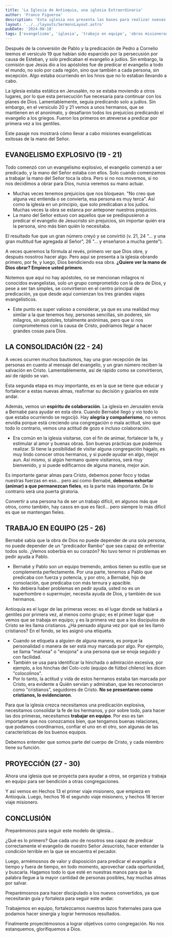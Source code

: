 ```yaml
---
title: 'La Iglesia de Antioquia, una iglesia Extraordinaria'
author: 'Franco Figueroa'
description: 'Esta iglesia nos presenta las bases para realizar nuevas obras evangelísticas'
layout: '../../layouts/SermonsLayout.astro'
pubDate: '2024-08-18'
tags: ['evangelismo', 'iglesia', 'trabajo en equipo', 'obras misioneras']
---
```


<BibleVerse client:load verse="Hechos 11:19-30" />
Después de la conversión de Pablo y la predicación de Pedro a Cornelio leemos el versículo 19 que habían sido esparcido por la persecusión por causa de Esteban, y solo predicaban el evangelio a judíos. Sin embargo, la comisión que Jesús dio a los apóstoles fue de predicar el evangelio a todo el mundo, no solo por cada región, sino que también a cada persona, sin excepción. Algo estaba ocurriendo en los hnos que no lo estaban llevando a cabo. 

La iglesia estaba estática en Jerusalén, no se estaba moviendo a otros lugares, por lo que esta persecución fue necesaria para continuar con los planes de Dios. Lamentablemente, seguía predicando solo a judíos. Sin embargo, en el versículo 20 y 21 vemos a unos hermanos, que se mantienen en el anonimato, y desafiaron todos los prejuicios predicando el evangelio a los griegos. Fueron los primeros en atreverse a predicar por primera vez a los gentiles. 

Este pasaje nos mostrará cómo llevar a cabo misiones evangelísticas exitosas de la mano del Señor.

## EVANGELISMO EXPLOSIVO (19 - 21)

Todo comenzó con un evangelismo explosivo, el evangelio comenzó a ser predicado, y la mano del Señor estaba con ellos. Solo cuando comenzamos a trabajar la mano del Señor toca la obra. Pero si no nos movemos, si no nos decidimos a obrar para Dios, nunca veremos su mano actuar.
- Muchas veces tenemos prejuicios que nos bloquean. "No creo que alguna vez entienda o se convierta, esa persona es muy terca". Así como la iglesia en un principio, que solo predicaban a los judíos. Muchas veces la obra se estanca por anteponer nuestros prejuicios.
- La mano del Señor estuvo con aquellos que se predispusieron a predicar el evangelio de Jesucristo sin prejuicios, sin importar quién era la persona, sino más bien quién lo necesitaba.

El resultado fue que un gran número creyó y se convirtió (v. 21, 24 "... y una gran multitud fue agregada al Señor", 26 "... y enseñaron a mucha gente").

A veces queremos la fórmula al revés, primero ver que Dios obre, y después nosotros hacer algo. Pero aquí se presenta a la iglesia obrando primero, por fe, y luego, Dios bendiciendo esa obra. **¿Quiere ver la mano de Dios obrar? Empiece usted primero**.

Notemos que aquí no hay apóstoles, no se mencionan milagros ni conocidos evangelistas, solo un grupo comprometido con la obra de Dios, y pese a ser tan simples, se convirtieron en el centro principal de predicación, ya que desde aquí comienzan los tres grandes viajes evangelísticos.
- Este punto es super valioso a considerar, ya que es una realidad muy similar a la que tenemos hoy, personas sencillas, sin poderes, sin milagros, sin apóstoles, totalmente anónimas, pero que si nos comprometemos con la causa de Cristo, podríamos llegar a hacer grandes cosas para Dios.


## LA CONSOLIDACIÓN (22 - 24)

A veces ocurren muchos bautismos, hay una gran recepción de las personas en cuanto al mensaje del evangelio, y un gran número reciben la salvación en Cristo. Lamentablemente, así de rápido como se convirtieron, así de rápido se van.

Esta segunda etapa es muy importante, es en la que se tiene que educar y fortalecer a estas nuevas almas, reafirmar su decisión y guiarlos en este andar.

Además, vemos un **espíritu de colaboración**. La iglesia en Jerusalén envía a Bernabé para ayudar en esta obra. Cuando Bernabé llegó y vio todo lo que estaba ocurriendo se regocijó. Hay **alegría y compañerismo**, no vemos envidia porque está creciendo una congregación o mala actitud, sino que todo lo contrario, vemos una actitud de gozo e incluso colaboración.
- Era común en la iglesia visitarse, con el fin de animar, fortalecer la fe, y estimular al amor y buenas obras. Son buenas prácticas que podemos realizar. Si tiene la posibilidad de visitar alguna congregación hágalo, es muy lindo conocer otros hermanos, y si puede ayudar en algo, mejor aun. Así mismo, si algún hermano quiere visitarnos, será muy bienvenido, y si puede edificarnos de alguna manera, mejor aún. 

Es importante ganar almas para Cristo, debemos poner foco y todas nuestras fuerzas en eso… pero así como Bernabé, **debemos exhortar (animar) a que permanezcan fieles**, es la parte más importante. De lo contrario será una puerta giratoria.

Convertir a una persona ha de ser un trabajo difícil, en algunos más que otros, como también, hay casos en que es fácil… pero siempre lo más difícil es que se mantengan fieles.


## TRABAJO EN EQUIPO (25 - 26)

Bernabé sabía que la obra de Dios no puede depender de una sola persona, no puede depender de un "predicador Rambo" que sea capaz de enfrentar todos solo. ¿Vemos soberbia en su corazón? No tuvo temor ni problemas en pedir ayuda a Pablo. 
- Bernabé y Pablo son un equipo tremendo, ambos tienen su estilo que se complementa perfectamente. Por una parte, tenemos a Pablo que predicaba con fuerza y potencia, y por otro, a Bernabé, hijo de consolación, que predicaba con más ternura y apacible.
- No debiera haber problemas en pedir ayuda, usted no es un superhombre o supermujer, necesita ayuda de Dios, y también de sus hermanos.

Antioquía es el lugar de las primeras veces: es el lugar donde se hablará a gentiles por primera vez, al menos como grupo; es el primer lugar que vemos que se trabaja en equipo; y es la primera vez que a los discípulos de Cristo se les llama cristianos. ¿Ha pensado alguna vez por qué se les llamó cristianos? En el fondo, se les asignó una etiqueta. 
- Cuando se etiqueta a alguien de alguna manera, es porque la personalidad o manera de ser está muy marcada por algo. Por ejemplo, se llama "mañosa" o "enojona" a una persona que se enoja seguido y con facilidad. 
- También se usa para identificar la hinchada o admiración excesiva, por ejemplo, a los hinchas del Colo-colo (equipo de fútbol chileno) les dicen "colocolinos".
- Por lo tanto, la actitud y vida de estos hermanos estaba tan marcada por Cristo, era evidente a Quién servían y admiraban, que les reconocieron como "cristianos", seguidores de Cristo. **No se presentaron como cristianos, lo evidenciaron**.

Para que la iglesia crezca necesitamos una predicación explosiva, necesitamos consolidar la fe de los hermanos, y por sobre todo, para hacer las dos primeras, necesitamos **trabajar en equipo**. Por eso es tan importante que nos conozcamos bien, que tengamos buenas relaciones, que podamos coordinarnos, confiar el uno en el otro, son algunas de las características de los buenos equipos.

Debemos entender que somos parte del cuerpo de Cristo, y cada miembro tiene su función.


## PROYECCIÓN (27 - 30)

Ahora una iglesia que se proyecta para ayudar a otros, se organiza y trabaja en equipo para ser bendición a otras congregaciones.

Y así vemos en Hechos 13 el primer viaje misionero, que empieza en Antioquía. Luego, hechos 16 el segundo viaje misionero, y hechos 18 tercer viaje misionero.


## CONCLUSIÓN

Preparémonos para seguir este modelo de iglesia… 

¿Qué es lo primero? Que cada uno de nosotros sea capaz de predicar correctamente el evangelio de nuestro Señor Jesucristo, hacer entender la condición terrible en la que se encuentra el pecador.

Luego, armémosnos de valor y disposición para predicar el evangelio a tiempo y fuera de tiempo, en todo momento, aprovechar cada oportunidad, y buscarla. Hagamos todo lo que esté en nuestras manos para que la palabra llegue a la mayor cantidad de personas posibles, hay muchas almas por salvar.

Preparémosnos para hacer discipulado a los nuevos convertidos, ya que necesitarán guía y fortaleza para seguir este andar. 

Trabajemos en equipo, fortalezcamos nuestros lazos fraternales para que podamos hacer sinergia y lograr hermosos resultados.

Finalmente proyectémosnos a lograr objetivos como congregación. No nos estanquemos, glorifiquemos a Dios.
